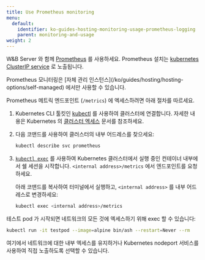 ---
title: Use Prometheus monitoring
menu:
  default:
    identifier: ko-guides-hosting-monitoring-usage-prometheus-logging
    parent: monitoring-and-usage
weight: 2
---

W&B Server 와 함께 [Prometheus](https://prometheus.io/docs/introduction/overview/) 를 사용하세요. Prometheus 설치는 [kubernetes ClusterIP service](https://github.com/wandb/terraform-kubernetes-wandb/blob/main/main.tf#L225) 로 노출됩니다.

<Warning>
Prometheus 모니터링은 [자체 관리 인스턴스](/ko/guides/hosting/hosting-options/self-managed) 에서만 사용할 수 있습니다.
</Warning>

Prometheus 메트릭 엔드포인트 (`/metrics`) 에 엑세스하려면 아래 절차를 따르세요.

1. Kubernetes CLI 툴킷인 [kubectl](https://kubernetes.io/docs/reference/kubectl/) 를 사용하여 클러스터에 연결합니다. 자세한 내용은 Kubernetes 의 [클러스터 엑세스](https://kubernetes.io/docs/tasks/access-application-cluster/access-cluster/) 문서를 참조하세요.
2. 다음 코맨드를 사용하여 클러스터의 내부 어드레스를 찾으세요:

    ```bash
    kubectl describe svc prometheus
    ```

3. [`kubectl exec`](https://kubernetes.io/docs/reference/generated/kubectl/kubectl-commands) 를 사용하여 Kubernetes 클러스터에서 실행 중인 컨테이너 내부에서 쉘 세션을 시작합니다. `<internal address>/metrics` 에서 엔드포인트를 요청하세요.

   아래 코맨드를 복사하여 터미널에서 실행하고, `<internal address>` 를 내부 어드레스로 변경하세요:

   ```bash
   kubectl exec <internal address>/metrics
   ```

테스트 pod 가 시작되면 네트워크의 모든 것에 엑세스하기 위해 exec 할 수 있습니다:

```bash
kubectl run -it testpod --image=alpine bin/ash --restart=Never --rm
```

여기에서 네트워크에 대한 내부 엑세스를 유지하거나 Kubernetes nodeport 서비스를 사용하여 직접 노출하도록 선택할 수 있습니다.
